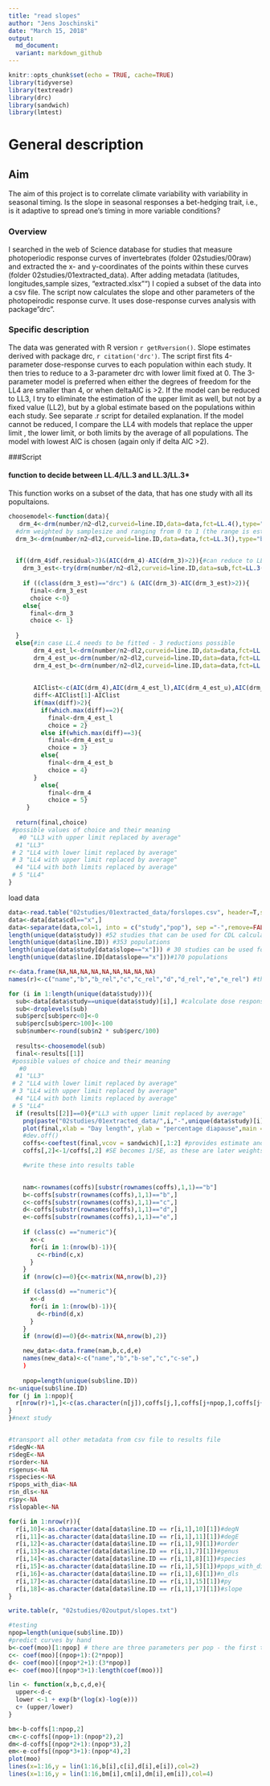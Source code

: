 ```yaml
---
title: "read slopes"
author: "Jens Joschinski"
date: "March 15, 2018"
output: 
  md_document:
  variant: markdown_github
---
```


```r
knitr::opts_chunk$set(echo = TRUE, cache=TRUE)
library(tidyverse)
library(textreadr)
library(drc)
library(sandwich)
library(lmtest)
```


# General description  
## Aim  
The aim of this project is to correlate climate variability with variability in seasonal timing. Is the slope in seasonal responses a bet-hedging trait, i.e., is it adaptive to spread one's timing in more variable conditions?  


### Overview  
I searched in the web of Science database for studies that measure photoperiodic response curves of invertebrates (folder 02studies/00raw) and extracted the x- and y-coordinates of the points within these curves (folder 02studies/01extracted_data). After adding metadata (latitudes, longitudes,sample sizes, "extracted.xlsx"") I copied a subset of the data into a csv file. The script now calculates the slope and other parameters of the photopeirodic response curve. It uses dose-response curves analysis with package "drc".  

### Specific description  

The data was generated with R version `r getRversion()`. Slope estimates derived with package drc, `r citation('drc')`.
The script first fits 4-parameter dose-response curves to each population within each study. It then tries to reduce to a 3-parameter drc with lower limit fixed at 0. The 3-parameter model is preferred when either the degrees of freedom for the LL4 are smaller than 4, or when deltaAIC is >2. 
If the model can be reduced to LL3, I try to eliminate the estimation of the upper limit as well, but not by a fixed value (LL2), but by a global estimate based on the populations within each study. See separate .r script for detailed explanation.
If the model cannot be reduced, I compare the LL4 with models that replace the upper limit , the lower limit, or both limits by the average of all populations. The model with lowest AIC is chosen (again only if delta AIC >2).


###Script  

#### function to decide between LL.4/LL.3 and LL.3/LL.3*
This function works on a subset of the data, that has one study with all its popultaions.


```r
choosemodel<-function(data){
   drm_4<-drm(number/n2~dl2,curveid=line.ID,data=data,fct=LL.4(),type="binomial",upperl=c(NA,NA,1,NA),lowerl=c(NA,0,NA,NA), weights=n2)
  #drm weighted by samplesize and ranging from 0 to 1 (the range is estimated between 0 and 1,   not fixed)
  drm_3<-drm(number/n2~dl2,curveid=line.ID,data=data,fct=LL.3(),type="binomial",upperl=c(NA,1,NA), weights=n2) # a competing model with lower limit fixed at 0%

  
  if((drm_4$df.residual>3)&(AIC(drm_4)-AIC(drm_3)>2)){#can reduce to LL.3
    drm_3_est<-try(drm(number/n2~dl2,curveid=line.ID,data=sub,fct=LL.3(),type="binomial",upperl=c(NA,1,NA), weights=n2,pmodels = data.frame(line.ID,1,line.ID)))#competing model with upper limit estimated as mean of all populations
    
    if ((class(drm_3_est)=="drc") & (AIC(drm_3)-AIC(drm_3_est)>2)){
      final<-drm_3_est
      choice <-0}
    else{
      final<-drm_3
      choice <- 1}
    
  }
  else{#in case LL.4 needs to be fitted - 3 reductions possible
       drm_4_est_l<-drm(number/n2~dl2,curveid=line.ID,data=data,fct=LL.4(),type="binomial",upperl=c(NA,NA,1,NA),lowerl=c(NA,0,NA,NA), weights=n2, pmodels=data.frame(line.ID,1,line.ID,line.ID))#global average of lower boundary
       drm_4_est_u<-drm(number/n2~dl2,curveid=line.ID,data=data,fct=LL.4(),type="binomial",upperl=c(NA,NA,1,NA),lowerl=c(NA,0,NA,NA),weights=n2, pmodels=data.frame(line.ID,line.ID,1,line.ID))#global average of upper boundary
       drm_4_est_b<-drm(number/n2~dl2,curveid=line.ID,data=data,fct=LL.4(),type="binomial",upperl=c(NA,NA,1,NA),lowerl=c(NA,0,NA,NA),weights=n2, pmodels=data.frame(line.ID,1,1,line.ID))#global average of both boundaries
       
       
       AIClist<-c(AIC(drm_4),AIC(drm_4_est_l),AIC(drm_4_est_u),AIC(drm_4_est_b))
       diff<-AIClist[1]-AIClist
       if(max(diff)>2){
         if(which.max(diff)==2){
           final<-drm_4_est_l
           choice = 2}
         else if(which.max(diff)==3){
           final<-drm_4_est_u
           choice = 3}
         else{
           final<-drm_4_est_b
           choice = 4}
       }
         else{
           final<-drm_4
           choice = 5}
     }
    
  return(final,choice)
 #possible values of choice and their meaning
   #0 "LL3 with upper limit replaced by average"
  #1 "LL3"
 # 2 "LL4 with lower limit replaced by average"
 # 3 "LL4 with upper limit replaced by average"
  #4 "LL4 with both limits replaced by average"
 # 5 "LL4"
}
```

load data
```r
data<-read.table("02studies/01extracted_data/forslopes.csv", header=T,sep="\t")
data<-data[data$cdl=="x",]
data<-separate(data,col=1, into = c("study","pop"), sep ="-",remove=FALSE)
length(unique(data$study)) #52 studies that can be used for CDL calculation
length(unique(data$line.ID)) #353 populations
length(unique(data$study[data$slope=="x"])) # 30 studies can be used for slope calculation
length(unique(data$line.ID[data$slope=="x"]))#170 populations

r<-data.frame(NA,NA,NA,NA,NA,NA,NA,NA,NA)
names(r)<-c("name","b","b_rel","c","c_rel","d","d_rel","e","e_rel") #the results will be stored in a file with these columns
```


```r
for (i in 1:length(unique(data$study))){
  sub<-data[data$study==unique(data$study)[i],] #calculate dose response curves for each study   seperately
  sub<-droplevels(sub)
  sub$perc[sub$perc<0]<-0
  sub$perc[sub$perc>100]<-100
  sub$number<-round(sub$n2 * sub$perc/100)
  
  results<-choosemodel(sub)
  final<-results[[1]]
 #possible values of choice and their meaning
   #0 
  #1 "LL3"
 # 2 "LL4 with lower limit replaced by average"
 # 3 "LL4 with upper limit replaced by average"
  #4 "LL4 with both limits replaced by average"
 # 5 "LL4"
  if (results[[2]]==0){#"LL3 with upper limit replaced by average"
    png(paste("02studies/01extracted_data/",i,"-",unique(data$study)[i],".png",sep="")) #plot study for visual validation
    plot(final,xlab = "Day length", ylab = "percentage diapause",main = sub$study[1],sub ="LL3 with upper limit replaced by average" ,log="",col=TRUE)
    #dev.off()
    coffs<-coeftest(final,vcov = sandwich)[,1:2] #provides estimate and SE
    coffs[,2]<-1/coffs[,2] #SE becomes 1/SE, as these are later weights

    #write these into results table
    

    nam<-rownames(coffs)[substr(rownames(coffs),1,1)=="b"]
    b<-coffs[substr(rownames(coffs),1,1)=="b",]
    c<-coffs[substr(rownames(coffs),1,1)=="c",]
    d<-coffs[substr(rownames(coffs),1,1)=="d",]
    e<-coffs[substr(rownames(coffs),1,1)=="e",]
    
    if (class(c) =="numeric"){
      x<-c
      for(i in 1:(nrow(b)-1)){
        c<-rbind(c,x)
      }
    }
    if (nrow(c)==0){c<-matrix(NA,nrow(b),2)}

    if (class(d) =="numeric"){
      x<-d
      for(i in 1:(nrow(b)-1)){
        d<-rbind(d,x)
      }
    }    
    if (nrow(d)==0){d<-matrix(NA,nrow(b),2)}

    new_data<-data.frame(nam,b,c,d,e)
    names(new_data)<-c("name","b","b-se","c","c-se",)
    )
  
    npop=length(unique(sub$line.ID))
n<-unique(sub$line.ID)
for (j in 1:npop){
  r[nrow(r)+1,]<-c(as.character(n[j]),coffs[j,],coffs[j+npop,],coffs[j+2*npop,],coffs[j+3*npop,])#writes results for each pop in this study into results: ID, b,e, and the weights of each
}
}#next study


#transport all other metadata from csv file to results file
r$degN<-NA
r$degE<-NA
r$order<-NA
r$genus<-NA
r$species<-NA
r$pops_with_dia<-NA
r$n_dls<-NA
r$py<-NA
r$slopable<-NA

for(i in 1:nrow(r)){
  r[i,10]<-as.character(data[data$line.ID == r[i,1],10][1])#degN
  r[i,11]<-as.character(data[data$line.ID == r[i,1],11][1])#degE
  r[i,12]<-as.character(data[data$line.ID == r[i,1],9][1])#order
  r[i,13]<-as.character(data[data$line.ID == r[i,1],7][1])#genus
  r[i,14]<-as.character(data[data$line.ID == r[i,1],8][1])#species
  r[i,15]<-as.character(data[data$line.ID == r[i,1],5][1])#pops_with_dia
  r[i,16]<-as.character(data[data$line.ID == r[i,1],6][1])#n_dls
  r[i,17]<-as.character(data[data$line.ID == r[i,1],15][1])#py
  r[i,18]<-as.character(data[data$line.ID == r[i,1],17][1])#slope
}

write.table(r, "02studies/02output/slopes.txt")

#testing
npop=length(unique(sub$line.ID))
#predict curves by hand
b<-coef(moo)[1:npop] # there are three parameters per pop - the first third are the b estimates, the second third the d estimates (upper bound), and the last third the e estimate (critical day length)
c<- coef(moo)[(npop+1):(2*npop)]
d<- coef(moo)[(npop*2+1):(3*npop)]
e<- coef(moo)[(npop*3+1):length(coef(moo))]

lin <- function(x,b,c,d,e){
  upper<-d-c
  lower <-1 + exp(b*(log(x)-log(e)))
  c+ (upper/lower)
}

bm<-b-coffs[1:npop,2]
cm<-c-coffs[(npop+1):(npop*2),2]
dm<-d-coffs[(npop*2+1):(npop*3),2]
em<-e-coffs[(npop*3+1):(npop*4),2]
plot(moo)
lines(x=1:16,y = lin(1:16,b[i],c[i],d[i],e[i]),col=2)
lines(x=1:16,y = lin(1:16,bm[i],cm[i],dm[i],em[i]),col=4)
```

